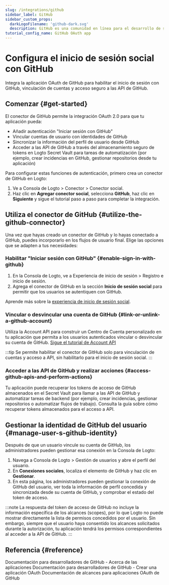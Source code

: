 ```yaml
---
slug: /integrations/github
sidebar_label: GitHub
sidebar_custom_props:
  darkLogoFilename: 'github-dark.svg'
  description: GitHub es una comunidad en línea para el desarrollo de software y control de versiones.
tutorial_config_name: GitHub OAuth app
---
```




# Configura el inicio de sesión social con GitHub

Integra la aplicación OAuth de GitHub para habilitar el inicio de sesión con GitHub, vinculación de cuentas y acceso seguro a las API de GitHub.

<GuideTip />

## Comenzar \{#get-started}

El conector de GitHub permite la integración OAuth 2.0 para que tu aplicación pueda:

- Añadir autenticación "Iniciar sesión con GitHub"
- Vincular cuentas de usuario con identidades de GitHub
- Sincronizar la información del perfil de usuario desde GitHub
- Acceder a las API de GitHub a través del almacenamiento seguro de tokens en Logto Secret Vault para tareas de automatización (por ejemplo, crear incidencias en GitHub, gestionar repositorios desde tu aplicación)

Para configurar estas funciones de autenticación, primero crea un conector de GitHub en Logto:

1. Ve a <CloudLink to="/connectors/social">Consola de Logto > Conector > Conector social</CloudLink>.
2. Haz clic en **Agregar conector social**, selecciona **GitHub**, haz clic en **Siguiente** y sigue el tutorial paso a paso para completar la integración.

<Integration />

## Utiliza el conector de GitHub \{#utilize-the-github-connector}

Una vez que hayas creado un conector de GitHub y lo hayas conectado a GitHub, puedes incorporarlo en los flujos de usuario final. Elige las opciones que se adapten a tus necesidades:

### Habilitar "Iniciar sesión con GitHub" \{#enable-sign-in-with-github}

1. En la Consola de Logto, ve a <CloudLink to="/sign-in-experience/sign-up-and-sign-in">Experiencia de inicio de sesión > Registro e inicio de sesión</CloudLink>.
2. Agrega el conector de GitHub en la sección **Inicio de sesión social** para permitir que los usuarios se autentiquen con GitHub.

Aprende más sobre la [experiencia de inicio de sesión social](/end-user-flows/sign-up-and-sign-in/social-sign-in).

### Vincular o desvincular una cuenta de GitHub \{#link-or-unlink-a-github-account}

Utiliza la Account API para construir un Centro de Cuenta personalizado en tu aplicación que permita a los usuarios autenticados vincular o desvincular su cuenta de GitHub. [Sigue el tutorial de Account API](/end-user-flows/account-settings/by-account-api#link-a-new-social-connection)

:::tip
Se permite habilitar el conector de GitHub solo para vinculación de cuentas y acceso a API, sin habilitarlo para el inicio de sesión social.
:::

### Acceder a las API de GitHub y realizar acciones \{#access-github-apis-and-perform-actions}

Tu aplicación puede recuperar los tokens de acceso de GitHub almacenados en el Secret Vault para llamar a las API de GitHub y automatizar tareas de backend (por ejemplo, crear incidencias, gestionar repositorios o automatizar flujos de trabajo). Consulta la guía sobre cómo recuperar tokens almacenados para el acceso a API.

## Gestionar la identidad de GitHub del usuario \{#manage-user-s-github-identity}

Después de que un usuario vincule su cuenta de GitHub, los administradores pueden gestionar esa conexión en la Consola de Logto:

1. Navega a <CloudLink to="/users">Consola de Logto > Gestión de usuarios</CloudLink> y abre el perfil del usuario.
2. En **Conexiones sociales**, localiza el elemento de GitHub y haz clic en **Gestionar**.
3. En esta página, los administradores pueden gestionar la conexión de GitHub del usuario, ver toda la información de perfil concedida y sincronizada desde su cuenta de GitHub, y comprobar el estado del token de acceso.

:::note
La respuesta del token de acceso de GitHub no incluye la información específica de los alcances (scopes), por lo que Logto no puede mostrar directamente la lista de permisos concedidos por el usuario. Sin embargo, siempre que el usuario haya consentido los alcances solicitados durante la autorización, tu aplicación tendrá los permisos correspondientes al acceder a la API de GitHub.
:::

## Referencia \{#reference}

<Url href="https://docs.github.com/en/developers/apps/getting-started-with-apps/about-apps">
  Documentación para desarrolladores de GitHub - Acerca de las aplicaciones
</Url>

<Url href="https://docs.github.com/en/developers/apps/building-oauth-apps/creating-an-oauth-app">
  Documentación para desarrolladores de GitHub - Crear una aplicación OAuth
</Url>

<Url href="https://docs.github.com/en/apps/oauth-apps/building-oauth-apps/scopes-for-oauth-apps">
  Documentación de alcances para aplicaciones OAuth de GitHub
</Url>
